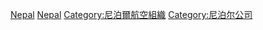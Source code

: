 {{Catnav|頁面分類|人类社会|交通|航空|航空公司}}
{{Commonscat|Airlines of Nepal}}

[[Category:各国航空公司|Nepal]]
[[Category:亚洲航空公司|Nepal]]
[[Category:尼泊爾航空組織|Category:尼泊爾航空組織]]
[[Category:尼泊尔公司|Category:尼泊尔公司]]